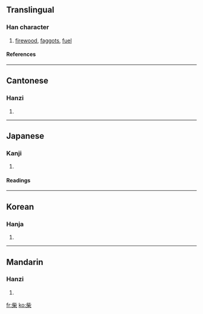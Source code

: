 {{see|茈}}

==Translingual==
===Han character===
{{Han char|rn=75|rad=木|as=05|sn=9|four=2190<sub>4</sub>|canj=卜心木 (YPD)}}
# [[firewood]], [[faggots]], [[fuel]]
====References====
{{Han ref|kx=0521.060|dkj=14664|dj=0909.040|hdz=21197.110|uh=67F4|ud=26612|bh=AEE3|bd=44771}}

----
==Cantonese==
===Hanzi===
{{yue-hanzi|jyut=|y=chaai4}}
# {{defn|Cantonese}}

----
==Japanese==
===Kanji===
{{ja-kanji|grade=|rs=木05}}
# {{defn|Japanese}} 
====Readings====
{{ja-readings|on=[[さい]] (sai), [[し]] (shi)|kun=[[しば]] (shiba)}}

----
==Korean==
===Hanja===
{{ko-hanja|hangeul=[[시]], [[채]]|eumhun=|rv=si, chae|mr=si, ch'ae|y=si, chay}}
# {{defn|Korean}}

----
==Mandarin==
===Hanzi===
{{cmn-hanzi|pin=[[chái]] (chai2)|wg=ch'ai<sup>2</sup>}}
# {{defn|Mandarin}}

[[fr:柴]]
[[ko:柴]]